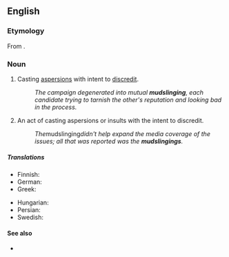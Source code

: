 ==English==

===Etymology===
From {{compound|en|mud|slinging}}.

===Noun===
{{en-noun}}

# Casting [[aspersion]]s with intent to [[discredit]].
#: ''The campaign degenerated into mutual '''mudslinging''', each candidate trying to tarnish the other's reputation and looking bad in the process.''
# An act of casting aspersions or insults with the intent to discredit.
#: ''The ''mudslinging'' didn't help expand the media coverage of the issues; all that was reported was the '''mudslingings'''.''

=====Translations=====
{{trans-top|casting aspersions to discredit}}
* Finnish: {{t|fi|loanheitto}}
* German: {{t+|de|Schlammschlacht|f}}
* Greek: {{t+|el|λασπολογία|f}}
{{trans-mid}}
* Hungarian: {{t+|hu|sárdobálás}}
* Persian: {{t|fa|لجن‌پراکنی|tr=lajan-parâkani|sc=fa-Arab}}
* Swedish: {{t+|sv|pajkastning|c}}
{{trans-bottom}}

====See also====
* {{l|en|throw enough mud at the wall, some of it will stick}}